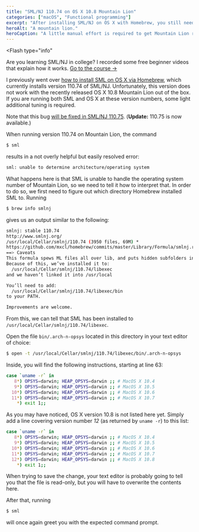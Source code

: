 ```yaml
---
title: "SML/NJ 110.74 on OS X 10.8 Mountain Lion"
categories: ["macOS", "Functional programming"]
excerpt: "After installing SML/NJ on OS X with Homebrew, you still need to make a few manual changes to make them play together nicely."
heroAlt: "A mountain lion."
heroCaption: "A little manual effort is required to get Mountain Lion running on OS X 10.8."
---
```


<Flash
  type="info"
>
  Are you learning SML/NJ in college? I recorded some free beginner videos that explain how it works. <A href="/courses/standard-ml-for-beginners">Go to the course&nbsp;→</A>
</Flash>

I previously went over [how to install SML on OS X via Homebrew](/posts/painless-installation-of-sml-on-os-x 'Painless installation of SML on OS X'), which currently installs version 110.74 of SML/NJ. Unfortunately, this version does not work with the recently released OS X 10.8 Mountain Lion out of the box. If you are running both SML and OS X at these version numbers, some light additional tuning is required.

Note that this bug [will be fixed in SML/NJ 110.75](http://smlnj-gforge.cs.uchicago.edu/tracker/index.php?func=detail&aid=94&group_id=33&atid=215 'smlnj-gforge: SML/NJ Bugs: Detail: 94 Running on OS X Mountain Lion'). (**Update:** 110.75 is now available.)

When running version 110.74 on Mountain Lion, the command

```bash
$ sml
```

results in a not overly helpful but easily resolved error:

```bash
sml: unable to determine architecture/operating system
```

What happens here is that SML is unable to handle the operating system number of Mountain Lion, so we need to tell it how to interpret that. In order to do so, we first need to figure out which directory Homebrew installed SML to. Running

```bash
$ brew info smlnj
```

gives us an output similar to the following:

```bash
smlnj: stable 110.74
http://www.smlnj.org/
/usr/local/Cellar/smlnj/110.74 (3950 files, 69M) *
https://github.com/mxcl/homebrew/commits/master/Library/Formula/smlnj.rb
==> Caveats
This formula spews ML files all over lib, and puts hidden subfolders in bin.
Because of this, we’ve installed it to:
  /usr/local/Cellar/smlnj/110.74/libexec
and we haven’t linked it into /usr/local

You’ll need to add:
  /usr/local/Cellar/smlnj/110.74/libexec/bin
to your PATH.

Improvements are welcome.
```

From this, we can tell that SML has been installed to `/usr/local/Cellar/smlnj/110.74/libexec`.

Open the file `bin/.arch-n-opsys` located in this directory in your text editor of choice:

```bash
$ open -t /usr/local/Cellar/smlnj/110.74/libexec/bin/.arch-n-opsys
```

Inside, you will find the following instructions, starting at line 63:

```bash
case `uname -r` in
   8*) OPSYS=darwin; HEAP_OPSYS=darwin ;; # MacOS X 10.4
   9*) OPSYS=darwin; HEAP_OPSYS=darwin ;; # MacOS X 10.5
  10*) OPSYS=darwin; HEAP_OPSYS=darwin ;; # MacOS X 10.6
  11*) OPSYS=darwin; HEAP_OPSYS=darwin ;; # MacOS X 10.7
    *) exit 1;;
```

As you may have noticed, OS X version 10.8 is not listed here yet. Simply add a line covering version number _12_ (as returned by `uname -r`) to this list:

```bash
case `uname -r` in
   8*) OPSYS=darwin; HEAP_OPSYS=darwin ;; # MacOS X 10.4
   9*) OPSYS=darwin; HEAP_OPSYS=darwin ;; # MacOS X 10.5
  10*) OPSYS=darwin; HEAP_OPSYS=darwin ;; # MacOS X 10.6
  11*) OPSYS=darwin; HEAP_OPSYS=darwin ;; # MacOS X 10.7
  12*) OPSYS=darwin; HEAP_OPSYS=darwin ;; # MacOS X 10.8
    *) exit 1;;
```

When trying to save the change, your text editor is probably going to tell you that the file is read-only, but you will have to overwrite the contents here.

After that, running

```bash
$ sml
```

will once again greet you with the expected command prompt.
